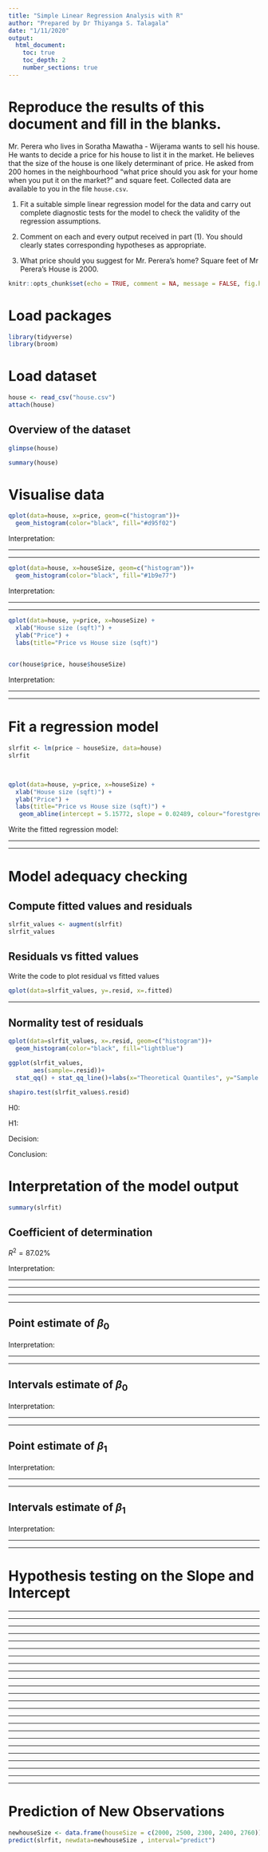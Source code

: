 ```yaml
---
title: "Simple Linear Regression Analysis with R"
author: "Prepared by Dr Thiyanga S. Talagala"
date: "1/11/2020"
output:
  html_document:
    toc: true
    toc_depth: 2
    number_sections: true
---
```


# Reproduce the results of this document and fill in the blanks.

Mr. Perera who lives in Soratha Mawatha - Wijerama wants to sell his house. He wants to decide a price for his house to list it in the market. He believes that the size of the house is one likely determinant of price. He asked from 200 homes in the neighbourhood "what price should you ask for your home when you put it on the market?" and square feet. Collected data are available to you in the file `house.csv`. 

1. Fit a suitable simple linear regression model for the data and carry out complete diagnostic tests for the model to check the validity of the regression assumptions.

2. Comment on each and every output received in part (1).  You should clearly states corresponding hypotheses as appropriate.

3. What price should you suggest for Mr. Perera's home? Square feet of Mr Perera's House is 2000.

```r
knitr::opts_chunk$set(echo = TRUE, comment = NA, message = FALSE, fig.height = 5, fig.width = 5)
```

# Load packages

```r
library(tidyverse)
library(broom)

```

# Load dataset

```r
house <- read_csv("house.csv")
attach(house)
```

## Overview of the dataset

```r
glimpse(house)
```


```r
summary(house)
```

# Visualise data

```r
qplot(data=house, x=price, geom=c("histogram"))+
  geom_histogram(color="black", fill="#d95f02")
```

Interpretation:


__________________


___________________

```r
qplot(data=house, x=houseSize, geom=c("histogram"))+
  geom_histogram(color="black", fill="#1b9e77")
```

Interpretation: 


___________________

___________________


```r
qplot(data=house, y=price, x=houseSize) + 
  xlab("House size (sqft)") + 
  ylab("Price") + 
  labs(title="Price vs House size (sqft)")
  
```


```r

cor(house$price, house$houseSize)
```

Interpretation: 


___________________

___________________





# Fit a regression model

```r
slrfit <- lm(price ~ houseSize, data=house)
slrfit

  
```

```r
qplot(data=house, y=price, x=houseSize) + 
  xlab("House size (sqft)") + 
  ylab("Price") + 
  labs(title="Price vs House size (sqft)") + 
   geom_abline(intercept = 5.15772, slope = 0.02489, colour="forestgreen", lwd=2) 
```

Write the fitted regression model:

___________________

___________________


# Model adequacy checking

## Compute fitted values and residuals

```r
slrfit_values <- augment(slrfit)
slrfit_values
```

## Residuals vs fitted values

Write the code to plot residual vs fitted values

```r
qplot(data=slrfit_values, y=.resid, x=.fitted)

```

___________________


## Normality test of residuals


```r
qplot(data=slrfit_values, x=.resid, geom=c("histogram"))+
  geom_histogram(color="black", fill="lightblue")
```

```r
ggplot(slrfit_values, 
       aes(sample=.resid))+
  stat_qq() + stat_qq_line()+labs(x="Theoretical Quantiles", y="Sample Quantiles")


```

```r
shapiro.test(slrfit_values$.resid)
```

H0:

H1: 

Decision:

Conclusion: 




# Interpretation of the model output

```r
summary(slrfit)
```

## Coefficient of determination

$R^2 = 87.02\%$

Interpretation: 

___________________

___________________

___________________

___________________

## Point estimate of $\beta_0$

Interpretation: 


___________________

___________________


## Intervals estimate of $\beta_0$

Interpretation: 


___________________

___________________


## Point estimate of $\beta_1$

Interpretation: 


___________________

___________________


## Intervals estimate of $\beta_1$

Interpretation: 


___________________

___________________

# Hypothesis testing on the Slope and Intercept

___________________

___________________

___________________

___________________


___________________

___________________

___________________

___________________

___________________

___________________


___________________

___________________


___________________

___________________

___________________

___________________


___________________

___________________


___________________

___________________

___________________

___________________


___________________

___________________




# Prediction of New Observations


```r
newhouseSize <- data.frame(houseSize = c(2000, 2500, 2300, 2400, 2760))
predict(slrfit, newdata=newhouseSize , interval="predict")
```


